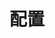 ---
source-updated-at: 2025-05-16T04:52:11.000Z
translation-updated-at: 2025-05-20T22:22:13.553Z
title: 配置
description: 了解如何配置 Next.js 应用程序。
---